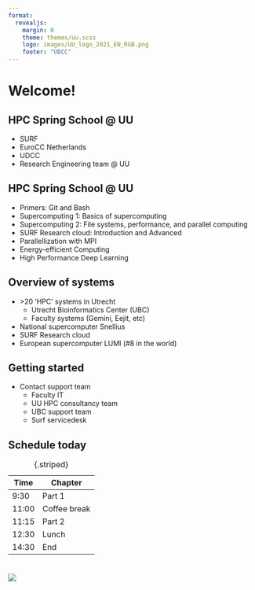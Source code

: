 ```yaml
--- 
format: 
  revealjs:
    margin: 0
    theme: themes/uu.scss
    logo: images/UU_logo_2021_EN_RGB.png
    footer: "UDCC"
---
```


# Welcome! {data-background-color="#FFCD00"}

## HPC Spring School @ UU

::: {.theme-section-large}

- SURF
- EuroCC Netherlands
- UDCC
- Research Engineering team @ UU

:::

## HPC Spring School @ UU

::: {.theme-section}

- Primers: Git and Bash
- Supercomputing 1: Basics of supercomputing
- Supercomputing 2: File systems, performance, and parallel computing
- SURF Research cloud: Introduction and Advanced
- Parallellization with MPI
- Energy-efficient Computing
- High Performance Deep Learning

:::

## Overview of systems

::: {.theme-section}

- \>20 'HPC' systems in Utrecht
  * Utrecht Bioinformatics Center (UBC)
  * Faculty systems (Gemini, Eejit, etc)
- National supercomputer Snellius 
- SURF Research cloud
- European supercomputer LUMI (#8 in the world)

:::

## Getting started

::: {.theme-section}

- Contact support team
  * Faculty IT
  * UU HPC consultancy team
  * UBC support team
  * Surf servicedesk

:::

## Schedule today

::: {.theme-section}


| Time | Chapter |
|---|---|
| 9:30 | Part 1 |
| 11:00	| Coffee break |
| 11:15	| Part 2 |
| 12:30 | Lunch |
| 14:30 | End |
: {.striped}

:::

# {data-background-color="#FFCD00"}

![](images/UU_logo_2021_EN_RGB_payoff.png)
